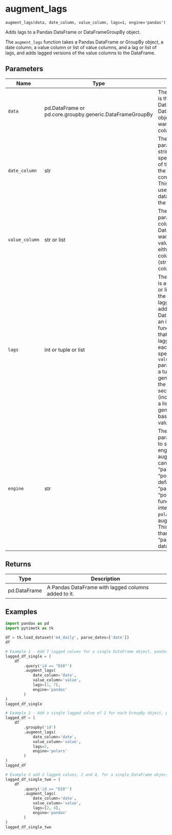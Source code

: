 # augment_lags { #pytimetk.augment_lags }

`augment_lags(data, date_column, value_column, lags=1, engine='pandas')`

Adds lags to a Pandas DataFrame or DataFrameGroupBy object.

The `augment_lags` function takes a Pandas DataFrame or GroupBy object, a date column, a value column or list of value columns, and a lag or list of lags, and adds lagged versions of the value columns to the DataFrame.

## Parameters

| Name           | Type                                                     | Description                                                                                                                                                                                                                                                                                                                                                                                                                           | Default    |
|----------------|----------------------------------------------------------|---------------------------------------------------------------------------------------------------------------------------------------------------------------------------------------------------------------------------------------------------------------------------------------------------------------------------------------------------------------------------------------------------------------------------------------|------------|
| `data`         | pd.DataFrame or pd.core.groupby.generic.DataFrameGroupBy | The `data` parameter is the input DataFrame or DataFrameGroupBy object that you want to add lagged columns to.                                                                                                                                                                                                                                                                                                                        | _required_ |
| `date_column`  | str                                                      | The `date_column` parameter is a string that specifies the name of the column in the DataFrame that contains the dates. This column will be used to sort the data before adding the lagged values.                                                                                                                                                                                                                                    | _required_ |
| `value_column` | str or list                                              | The `value_column` parameter is the column(s) in the DataFrame that you want to add lagged values for. It can be either a single column name (string) or a list of column names.                                                                                                                                                                                                                                                      | _required_ |
| `lags`         | int or tuple or list                                     | The `lags` parameter is an integer, tuple, or list that specifies the number of lagged values to add to the DataFrame.   - If it is an integer, the function will add that number of lagged values for each column specified in the `value_column` parameter.   - If it is a tuple, it will generate lags from the first to the second value (inclusive).   - If it is a list, it will generate lags based on the values in the list. | `1`        |
| `engine`       | str                                                      | The `engine` parameter is used to specify the engine to use for augmenting lags. It can be either "pandas" or "polars".   - The default value is "pandas".  - When "polars", the function will internally use the `polars` library for augmenting lags. This can be faster than using "pandas" for large datasets.                                                                                                                    | `'pandas'` |

## Returns

| Type         | Description                                         |
|--------------|-----------------------------------------------------|
| pd.DataFrame | A Pandas DataFrame with lagged columns added to it. |

## Examples

```python
import pandas as pd
import pytimetk as tk

df = tk.load_dataset('m4_daily', parse_dates=['date'])
df
```

```python
# Example 1 - Add 7 lagged values for a single DataFrame object, pandas engine
lagged_df_single = (
    df 
        .query('id == "D10"')
        .augment_lags(
            date_column='date',
            value_column='value',
            lags=(1, 7),
            engine='pandas'
        )
)
lagged_df_single

# Example 2 - Add a single lagged value of 2 for each GroupBy object, polars engine
lagged_df = (
    df 
        .groupby('id')
        .augment_lags(
            date_column='date',
            value_column='value',
            lags=2,
            engine='polars'
        )
)
lagged_df
```

```python
# Example 3 add 2 lagged values, 2 and 4, for a single DataFrame object, pandas engine
lagged_df_single_two = (
    df 
        .query('id == "D10"')
        .augment_lags(
            date_column='date',
            value_column='value',
            lags=[2, 4],
            engine='pandas'
        )
)
lagged_df_single_two
```
